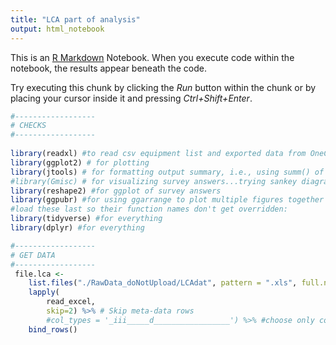 ```yaml
---
title: "LCA part of analysis"
output: html_notebook
---
```


This is an [R Markdown](http://rmarkdown.rstudio.com) Notebook. When you execute code within the notebook, the results appear beneath the code. 

Try executing this chunk by clicking the *Run* button within the chunk or by placing your cursor inside it and pressing *Ctrl+Shift+Enter*. 

```r
#------------------
# CHECKS
#------------------
 
library(readxl) #to read csv equipment list and exported data from OneClick
library(ggplot2) # for plotting
library(jtools) # for formatting output summary, i.e., using summ() of models
#library(Gmisc) # for visualizing survey answers...trying sankey diagrams
library(reshape2) #for ggplot of survey answers
library(ggpubr) #for using ggarrange to plot multiple figures together 
#load these last so their function names don't get overridden:
library(tidyverse) #for everything 
library(dplyr) #for everything 
```


```r
#------------------
# GET DATA
#------------------
 file.lca <-
    list.files("./RawData_doNotUpload/LCAdat", pattern = ".xls", full.names=TRUE, recursive = FALSE) %>%
    lapply(
        read_excel, 
        skip=2) %>% # Skip meta-data rows
        #col_types = '_iii_____d_________________') %>% #choose only columns of interest
    bind_rows() 
 
```


